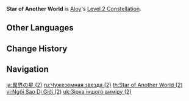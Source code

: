 {{Constellation Infobox
|title       = Star of Another World
|image       = Constellation Star of Another World.png
|description = The time has not yet come for this person's corner of the night sky to light up.
|level       = 2
|character   = Aloy
}}
'''Star of Another World''' is [[Aloy]]'s [[Level 2 Constellation]].

==Other Languages==
{{Transclude|Star of Another World (1)|Other Languages}}

==Change History==
{{Change History|2.1}}

==Navigation==
{{Talent Navbox|Aloy}}

[[ja:異界の星 (2)]]
[[ru:Чужеземная звезда (2)]]
[[th:Star of Another World (2)]]
[[vi:Ngôi Sao Dị Giới (2)]]
[[uk:Зірка іншого виміру (2)]]